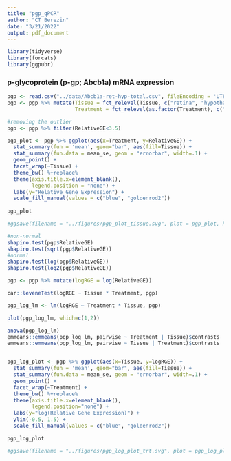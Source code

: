```yaml
---
title: "pgp_qPCR"
author: "CT Berezin"
date: "3/21/2022"
output: pdf_document
---
```


```r
library(tidyverse)
library(forcats)
library(ggpubr)
```

### p-glycoprotein (p-gp; Abcb1a) mRNA expression

```r
pgp <- read.csv("../data/Abcb1a-ret-hyp-total.csv", fileEncoding = 'UTF-8-BOM')
pgp <- pgp %>% mutate(Tissue = fct_relevel(Tissue, c("retina", "hypothalamus")),
                      Treatment = fct_relevel(as.factor(Treatment), c("saline", "morphine")))

#removing the outlier
pgp <- pgp %>% filter(RelativeGE<3.5)

pgp_plot <- pgp %>% ggplot(aes(x=Treatment, y=RelativeGE)) +
  stat_summary(fun = 'mean', geom="bar", aes(fill=Tissue)) +
  stat_summary(fun.data = mean_se, geom = "errorbar", width=.1) +
  geom_point() +
  facet_wrap(~Tissue) +
  theme_bw() %+replace%
  theme(axis.title.x=element_blank(),
        legend.position = "none") +
  labs(y="Relative Gene Expression") +
  scale_fill_manual(values = c("blue", "goldenrod2"))
  
pgp_plot

#ggsave(filename = "../figures/pgp_plot_tissue.svg", plot = pgp_plot, height=4, width=6)

#non-normal
shapiro.test(pgp$RelativeGE)
shapiro.test(sqrt(pgp$RelativeGE))
#normal
shapiro.test(log(pgp$RelativeGE))
shapiro.test(log2(pgp$RelativeGE))

pgp <- pgp %>% mutate(logRGE = log(RelativeGE))

car::leveneTest(logRGE ~ Tissue * Treatment, pgp)

pgp_log_lm <- lm(logRGE ~ Treatment * Tissue, pgp)

plot(pgp_log_lm, which=c(1,2))

anova(pgp_log_lm)
emmeans::emmeans(pgp_log_lm, pairwise ~ Treatment | Tissue)$contrasts
emmeans::emmeans(pgp_log_lm, pairwise ~ Tissue | Treatment)$contrasts


pgp_log_plot <- pgp %>% ggplot(aes(x=Tissue, y=logRGE)) +
  stat_summary(fun = 'mean', geom="bar", aes(fill=Tissue)) +
  stat_summary(fun.data = mean_se, geom = "errorbar", width=.1) +
  geom_point() +
  facet_wrap(~Treatment) +
  theme_bw() %+replace%
  theme(axis.title.x=element_blank(),
        legend.position="none") +
  labs(y="log(Relative Gene Expression)") +
  ylim(-0.5, 1.5) +
  scale_fill_manual(values = c("blue", "goldenrod2"))

pgp_log_plot

#ggsave(filename = "../figures/pgp_log_plot_trt.svg", plot = pgp_log_plot, height=4, width=6)
```
